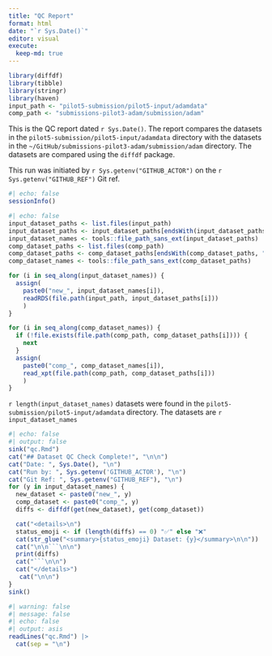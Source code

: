```yaml
---
title: "QC Report"
format: html
date: "`r Sys.Date()`"
editor: visual
execute:
  keep-md: true
---
```


```r
library(diffdf)
library(tibble)
library(stringr)
library(haven)
input_path <- "pilot5-submission/pilot5-input/adamdata"
comp_path <- "submissions-pilot3-adam/submission/adam"
```

This is the QC report dated `r Sys.Date()`. The report compares the datasets in the `pilot5-submission/pilot5-input/adamdata` directory with the datasets in the `~/GitHub/submissions-pilot3-adam/submission/adam` directory. The datasets are compared using the `diffdf` package.

This run was initiated by `r Sys.getenv("GITHUB_ACTOR")` on the `r Sys.getenv("GITHUB_REF")` Git ref.

```r
#| echo: false
sessionInfo()
```

```r
#| echo: false
input_dataset_paths <- list.files(input_path)
input_dataset_paths <- input_dataset_paths[endsWith(input_dataset_paths, ".rds") ]
input_dataset_names <- tools::file_path_sans_ext(input_dataset_paths)
comp_dataset_paths <- list.files(comp_path)
comp_dataset_paths <- comp_dataset_paths[endsWith(comp_dataset_paths, ".xpt") ]
comp_dataset_names <- tools::file_path_sans_ext(comp_dataset_paths)

for (i in seq_along(input_dataset_names)) {
  assign(
    paste0("new_", input_dataset_names[i]), 
    readRDS(file.path(input_path, input_dataset_paths[i]))
    )
}

for (i in seq_along(comp_dataset_names)) {
  if (!file.exists(file.path(comp_path, comp_dataset_paths[i]))) {
    next
  }
  assign(
    paste0("comp_", comp_dataset_names[i]), 
    read_xpt(file.path(comp_path, comp_dataset_paths[i]))
    )
}

```

`r length(input_dataset_names)` datasets were found in the `pilot5-submission/pilot5-input/adamdata` directory. The datasets are `r input_dataset_names`

```r
#| echo: false
#| output: false
sink("qc.Rmd")
cat("## Dataset QC Check Complete!", "\n\n")
cat("Date: ", Sys.Date(), "\n")
cat("Run by: ", Sys.getenv('GITHUB_ACTOR'), "\n")
cat("Git Ref: ", Sys.getenv("GITHUB_REF"), "\n")
for (y in input_dataset_names) {
  new_dataset <- paste0("new_", y)
  comp_dataset <- paste0("comp_", y)
  diffs <- diffdf(get(new_dataset), get(comp_dataset))

  cat("<details>\n")
  status_emoji <- if (length(diffs) == 0) "✅" else "❌"
  cat(str_glue("<summary>{status_emoji} Dataset: {y}</summary>\n\n"))
  cat("\n\n```\n\n")
  print(diffs)
  cat("```\n\n")
  cat("</details>")
   cat("\n\n")
}
sink()
```

```r
#| warning: false
#| message: false
#| echo: false
#| output: asis
readLines("qc.Rmd") |>
  cat(sep = "\n")
```
